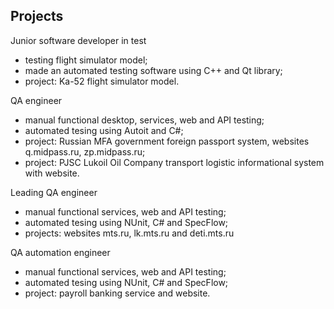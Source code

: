 ## Projects

<ProjectCard title="Dinamika flight simulators" link="http://dinamika-avia.com/product/flight/kompleksnyy-trenazher-ekipazha-vertoleta-ka-52-seriynyy/" bg="linear-gradient(to right, #D4145A 0%, #FBB03B 100%)">
Junior software developer in test

- testing flight simulator model;
- made an automated testing software using C++ and Qt library;
- project: Ka-52 flight simulator model.

</ProjectCard>

<ProjectCard title="Inforser Engineering LLC" link="http://inforser.ru/" bg="linear-gradient(to right, #D4145A 0%, #FBB03B 100%)">
QA engineer

- manual functional desktop, services, web and API testing;
- automated tesing using Autoit and C#;
- project: Russian MFA government foreign passport system, websites q.midpass.ru, zp.midpass.ru;
- project: PJSC Lukoil Oil Company transport logistic informational system with website.

</ProjectCard>

<ProjectCard title="Stream LLC, MTS Corp" link="https://mts.ru" bg="linear-gradient(to right, #D4145A 0%, #FBB03B 100%)">
Leading QA engineer

- manual functional services, web and API testing;
- automated tesing using NUnit, C# and SpecFlow;
- projects: websites mts.ru, lk.mts.ru and deti.mts.ru

</ProjectCard>

<ProjectCard title="AO Raiffeisenbank Russia" link="https://raiffeisen.ru" bg="linear-gradient(to right, #D4145A 0%, #FBB03B 100%)">
QA automation engineer

- manual functional services, web and API testing;
- automated tesing using NUnit, C# and SpecFlow;
- project: payroll banking service and website.

</ProjectCard>
